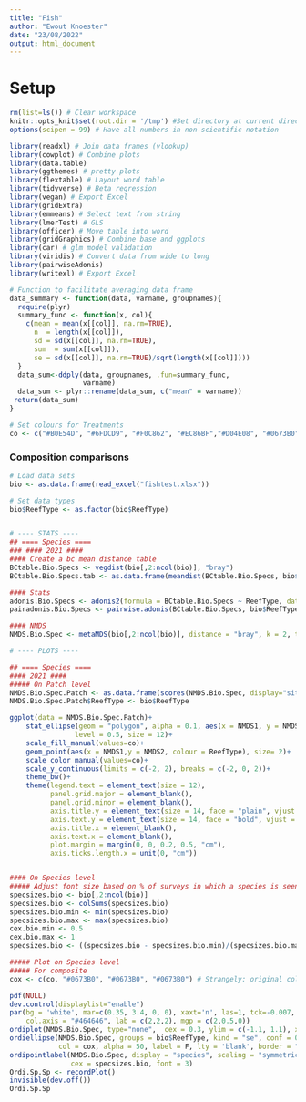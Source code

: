 ```yaml
---
title: "Fish"
author: "Ewout Knoester"
date: "23/08/2022"
output: html_document
---
```


# Setup
```r
rm(list=ls()) # Clear workspace
knitr::opts_knit$set(root.dir = '/tmp') #Set directory at current directory for all subsequent chunks
options(scipen = 99) # Have all numbers in non-scientific notation

library(readxl) # Join data frames (vlookup)
library(cowplot) # Combine plots
library(data.table)
library(ggthemes) # pretty plots
library(flextable) # Layout word table
library(tidyverse) # Beta regression
library(vegan) # Export Excel
library(gridExtra)
library(emmeans) # Select text from string
library(lmerTest) # GLS
library(officer) # Move table into word
library(gridGraphics) # Combine base and ggplots
library(car) # glm model validation
library(viridis) # Convert data from wide to long
library(pairwiseAdonis)
library(writexl) # Export Excel

# Function to facilitate averaging data frame
data_summary <- function(data, varname, groupnames){
  require(plyr)
  summary_func <- function(x, col){
    c(mean = mean(x[[col]], na.rm=TRUE),
      n  = length(x[[col]]),
      sd = sd(x[[col]], na.rm=TRUE),
      sum  = sum(x[[col]]),
      se = sd(x[[col]], na.rm=TRUE)/sqrt(length(x[[col]])))
  }
  data_sum<-ddply(data, groupnames, .fun=summary_func,
                  varname)
  data_sum <- plyr::rename(data_sum, c("mean" = varname))
 return(data_sum)
}

# Set colours for Treatments
co <- c("#B0E54D", "#6FDCD9", "#F0C862", "#EC86BF","#D04E08", "#0673B0") # Colour palette

```

### Composition comparisons
<!--
Composition comparisons done on Biomass level, because more informative than on Abundance level
-->
```r


# Load data sets
bio <- as.data.frame(read_excel("fishtest.xlsx"))

# Set data types
bio$ReefType <- as.factor(bio$ReefType)


# ---- STATS ----
## ==== Species ====
### #### 2021 ####
#### Create a bc mean distance table 
BCtable.Bio.Specs <- vegdist(bio[,2:ncol(bio)], "bray")
BCtable.Bio.Specs.tab <- as.data.frame(meandist(BCtable.Bio.Specs, bio$ReefType, cluster=average))

#### Stats
adonis.Bio.Specs <- adonis2(formula = BCtable.Bio.Specs ~ ReefType, data = bio, permutations = 9999)
pairadonis.Bio.Specs <- pairwise.adonis(BCtable.Bio.Specs, bio$ReefType, p.adjust='bonferroni', perm = 37000)

#### NMDS
NMDS.Bio.Spec <- metaMDS(bio[,2:ncol(bio)], distance = "bray", k = 2, trymax=99, autotransform = FALSE) 

# ---- PLOTS ----

## ==== Species ====
#### 2021 ####
##### On Patch level
NMDS.Bio.Spec.Patch <- as.data.frame(scores(NMDS.Bio.Spec, display="site"))
NMDS.Bio.Spec.Patch$ReefType <- bio$ReefType

ggplot(data = NMDS.Bio.Spec.Patch)+
    stat_ellipse(geom = "polygon", alpha = 0.1, aes(x = NMDS1, y = NMDS2, fill = ReefType),
                level = 0.5, size = 12)+
    scale_fill_manual(values=co)+
    geom_point(aes(x = NMDS1,y = NMDS2, colour = ReefType), size= 2)+
    scale_color_manual(values=co)+
    scale_y_continuous(limits = c(-2, 2), breaks = c(-2, 0, 2))+
    theme_bw()+
    theme(legend.text = element_text(size = 12),
          panel.grid.major = element_blank(),
          panel.grid.minor = element_blank(),
          axis.title.y = element_text(size = 14, face = "plain", vjust = 3),
          axis.text.y = element_text(size = 14, face = "bold", vjust = 0.4),
          axis.title.x = element_blank(),
          axis.text.x = element_blank(),
          plot.margin = margin(0, 0, 0.2, 0.5, "cm"),
          axis.ticks.length.x = unit(0, "cm"))


#### On Species level
##### Adjust font size based on % of surveys in which a species is seen
specsizes.bio <- bio[,2:ncol(bio)]
specsizes.bio <- colSums(specsizes.bio)
specsizes.bio.min <- min(specsizes.bio)
specsizes.bio.max <- max(specsizes.bio)
cex.bio.min <- 0.5
cex.bio.max <- 1
specsizes.bio <- ((specsizes.bio - specsizes.bio.min)/(specsizes.bio.max-specsizes.bio.min)) * (cex.bio.max - cex.bio.min) + cex.bio.min

##### Plot on Species level
##### For composite
cox <- c(co, "#0673B0", "#0673B0", "#0673B0") # Strangely: original colour palette wasn't working here

pdf(NULL)
dev.control(displaylist="enable")
par(bg = 'white', mar=c(0.35, 3.4, 0, 0), xaxt='n', las=1, tck=-0.007, cex.axis=1.1, cex.lab = 1.1, font.axis = 2,
    col.axis = "#464646", lab = c(2,2,2), mgp = c(2,0.5,0))
ordiplot(NMDS.Bio.Spec, type="none",  cex = 0.3, ylim = c(-1.1, 1.1), xlim = c(-0.5, 0.5))
ordiellipse(NMDS.Bio.Spec, groups = bio$ReefType, kind = "se", conf = 0.99, draw  ="polygon", 
            col = cox, alpha = 50, label = F, lty = 'blank', border = "white")
ordipointlabel(NMDS.Bio.Spec, display = "species", scaling = "symmetric", add = TRUE,
               cex = specsizes.bio, font = 3)
Ordi.Sp.Sp <- recordPlot()
invisible(dev.off())
Ordi.Sp.Sp

```





